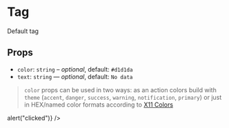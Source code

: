 
<Meta title="Components/Tag" component={Tag} />

# Tag

<Preview>
  <Story name="tag">
    <Tag>Default tag</Tag>
  </Story>
</Preview>

## Props

- `color`: `string` – _optional_, default: `#d1d1da`
- `text`: `string` — _optional_, default: `No data`

> `color` props can be used in two ways: as an action colors build with `theme` (`accent`, `danger`, `success`, `warning`, `notification`, `primary`) or just in HEX/named color formats according to [X11 Colors](https://en.wikipedia.org/wiki/X11_color_names)

<Preview>
  <Story name="with props">
    <Container>
      <Tag color="success" text="success" />
      <Tag color="warning" text="in progress" />
      <Tag color="danger" text="failed" />
      <Tag color="notification" text="starting" />
      <Tag color="primary" text="primary" />
      <Tag color="#daffad" text="custom" />
      <Tag text="No data" />
      <Tag
        text="With close"
        color="primary"
        showClose
        onClick={() => alert("clicked")}
      />
    </Container>
  </Story>
</Preview>

